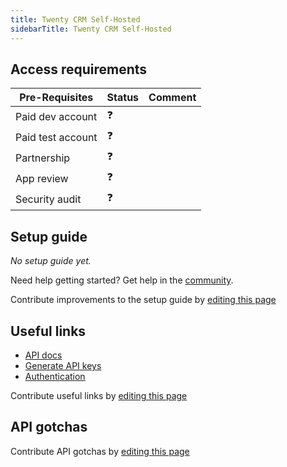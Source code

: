 ```yaml
---
title: Twenty CRM Self-Hosted
sidebarTitle: Twenty CRM Self-Hosted
---
```



<Overview />
<PreBuiltTooling />
<PreBuiltUseCases />

## Access requirements
| Pre-Requisites | Status | Comment|
| - | - | - |
| Paid dev account | ❓ |  |
| Paid test account | ❓ |  |
| Partnership | ❓ | |
| App review | ❓ |  |
| Security audit | ❓ | |


## Setup guide

_No setup guide yet._

<Tip>Need help getting started? Get help in the [community](https://nango.dev/slack).</Tip>

<Note>Contribute improvements to the setup guide by [editing this page](https://github.com/nangohq/nango/tree/master/docs-v2/integrations/all/twenty-crm-self-hosted.mdx)</Note>


## Useful links
-   [API docs](https://app.twenty.com/settings/developers)
-   [Generate API keys](https://app.twenty.com/settings/developers)
-   [Authentication](https://twenty.com/developers/rest-api/core#/)

<Note>Contribute useful links by [editing this page](https://github.com/nangohq/nango/tree/master/docs-v2/integrations/all/twenty-crm-self-hosted.mdx)</Note>

## API gotchas

<Note>Contribute API gotchas by [editing this page](https://github.com/nangohq/nango/tree/master/docs-v2/integrations/all/twenty-crm-self-hosted.mdx)</Note>
